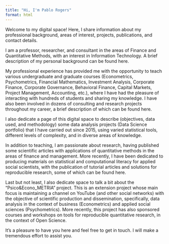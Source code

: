 ```yaml
---
title: "Hi, I'm Pablo Rogers"
format: html
---
```


Welcome to my digital space! Here, I share information about my professional background, areas of interest, projects, publications, and contact details.

I am a professor, researcher, and consultant in the areas of Finance and Quantitative Methods, with an interest in Information Technology. A brief description of my personal background can be found here.

My professional experience has provided me with the opportunity to teach various undergraduate and graduate courses (Econometrics, Psychometrics, Financial Mathematics, Investment Analysis, Corporate Finance, Corporate Governance, Behavioral Finance, Capital Markets, Project Management, Accounting, etc.), where I have had the pleasure of interacting with hundreds of students and sharing my knowledge. I have also been involved in dozens of consulting and research projects throughout my career, a brief description of which can be found here.

I also dedicate a page of this digital space to describe (objectives, data used, and methodology) some data analysis projects (Data Science portfolio) that I have carried out since 2015, using varied statistical tools, different levels of complexity, and in diverse areas of knowledge.

In addition to teaching, I am passionate about research, having published some scientific articles with applications of quantitative methods in the areas of finance and management. More recently, I have been dedicated to producing materials on statistical and computational literacy for applied social scientists, with the publication of tutorial articles and solutions for reproducible research, some of which can be found here.

Last but not least, I also dedicate space to talk a bit about the "Psico&Econo_METRIA" project. This is an extension project whose main focus is maintaining a channel on YouTube (and other social networks) with the objective of scientific production and dissemination, specifically, data analysis in the context of business (Econometrics) and applied social sciences (Psychometrics). More recently, this project has also sponsored courses and workshops on tools for reproducible quantitative research, in the context of Open Science.

It's a pleasure to have you here and feel free to get in touch. I will make a tremendous effort to assist you.
